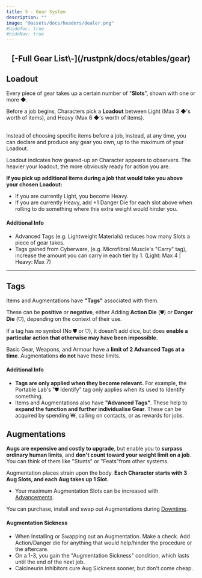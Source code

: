 ```yaml
---
title: 5 - Gear System
description: ""
image: "@assets/docs/headers/dealer.png"
#hideToc: true
#hideNav: true
---
```


<div class="w-full" style="text-align:center"> <h2> [-Full Gear List\-](/rustpnk/docs/etables/gear) </h2> </div>

## Loadout
Every piece of gear takes up a certain number of "**Slots**", shown with one or more ◆.

Before a job begins, Characters pick a **Loadout** between Light (Max 3 ◆'s worth of items), and Heavy (Max 6 ◆'s worth of items).<br/>

<br/>Instead of choosing specific items before a job, instead, at any time, you can declare and produce any gear you own, up to the maximum of your Loadout.

Loadout indicates how geared-up an Character appears to observers. The heavier your loadout, the more obviously ready for action you are.

**If you pick up additional items during a job that would take you above your chosen Loadout:**
- If you are currently Light, you become Heavy.
- If you are currently Heavy, add +1 Danger Die for each slot above when rolling to do something where this extra weight would hinder you.

#### Additional Info
- Advanced Tags (e.g. Lightweight Materials) reduces how many Slots a piece of gear takes.
- Tags gained from Cyberware, (e.g. Microfibral Muscle's "Carry" tag), increase the amount you can carry in each tier by 1. (Light: Max 4 | Heavy: Max 7)

---

## Tags
Items and Augmentations have **"Tags"** associated with them.

These can be **positive** or **negative**, either Adding **Action Die** (⛊) or **Danger Die** (⛉), depending on the context of their use.

If a tag has no symbol (No ⛊ or ⛉), it doesn't add dice, but does **enable a particular action that otherwise may have been impossible**.

Basic Gear, Weapons, and Armour have a **limit of 2 Advanced Tags at a time**. Augmentations **do not** have these limits.


#### Additional Info
- **Tags are only applied when they become relevant.** For example, the Portable Lab's "⛊ Identify" tag only applies when its used to Identify something.
- Items and Augmentations also have **"Advanced Tags"**. These help to **expand the function and further individualise Gear**. These can be acquired by spending ₩, calling on contacts, or as rewards for jobs.

## Augmentations
**Augs are expensive and costly to upgrade**, but enable you to **surpass ordinary human limits**, and **don't count toward your weight limit on a job**. You can think of them like "Stunts" or "Feats"from other systems.

Augmentation places strain upon the body. **Each Character starts with 3 Aug Slots, and each Aug takes up 1 Slot.**
- Your maximum Augmentation Slots can be increased with [Advancements](/rustpnk/docs/arules/downtime-advancement).

You can purchase, install and swap out Augmentations during [Downtime](/rustpnk/docs/arules/downtime-advancement).

#### Augmentation Sickness
- When Installing or Swapping out an Augmentation. Make a check. Add Action/Danger die for anything that would help/hinder the procedure or the aftercare.
- On a 1-3, you gain the "Augmentation Sickness" condition, which lasts until the end of the next job.
- Calcineurin Inhibitors cure Aug Sickness sooner, but don't come cheap.